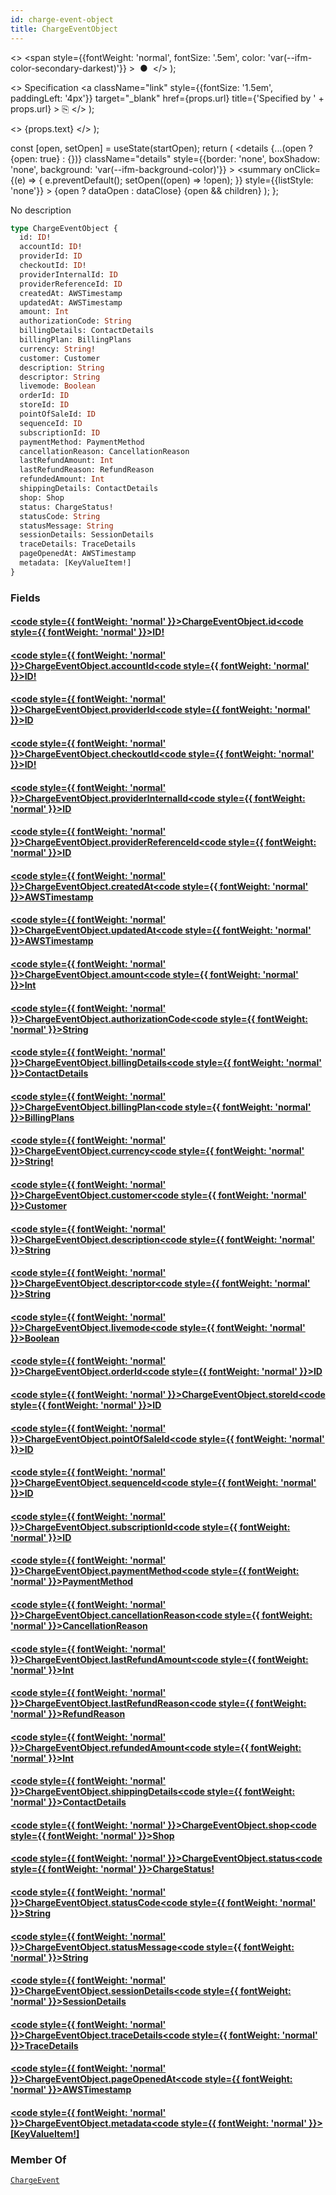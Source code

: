 ```yaml
---
id: charge-event-object
title: ChargeEventObject
---
```


  <>
    <span
      style={{fontWeight: 'normal', fontSize: '.5em', color: 'var(--ifm-color-secondary-darkest)'}}
    >
      &nbsp;●&nbsp;
    </span>
  </>
);

  <>
    Specification
    <a
      className="link"
      style={{fontSize: '1.5em', paddingLeft: '4px'}}
      target="_blank"
      href={props.url}
      title={'Specified by ' + props.url}
    >
      ⎘
    </a>
  </>
);

  <>
    <span className={props.class}>{props.text}</span>
  </>
);


  const [open, setOpen] = useState(startOpen);
  return (
    <details
      {...(open ? {open: true} : {})}
      className="details"
      style={{border: 'none', boxShadow: 'none', background: 'var(--ifm-background-color)'}}
    >
      <summary
        onClick={(e) => {
          e.preventDefault();
          setOpen((open) => !open);
        }}
        style={{listStyle: 'none'}}
      >
        {open ? dataOpen : dataClose}
      </summary>
      {open && children}
    </details>
  );
};

No description

```graphql
type ChargeEventObject {
  id: ID!
  accountId: ID!
  providerId: ID
  checkoutId: ID!
  providerInternalId: ID
  providerReferenceId: ID
  createdAt: AWSTimestamp
  updatedAt: AWSTimestamp
  amount: Int
  authorizationCode: String
  billingDetails: ContactDetails
  billingPlan: BillingPlans
  currency: String!
  customer: Customer
  description: String
  descriptor: String
  livemode: Boolean
  orderId: ID
  storeId: ID
  pointOfSaleId: ID
  sequenceId: ID
  subscriptionId: ID
  paymentMethod: PaymentMethod
  cancellationReason: CancellationReason
  lastRefundAmount: Int
  lastRefundReason: RefundReason
  refundedAmount: Int
  shippingDetails: ContactDetails
  shop: Shop
  status: ChargeStatus!
  statusCode: String
  statusMessage: String
  sessionDetails: SessionDetails
  traceDetails: TraceDetails
  pageOpenedAt: AWSTimestamp
  metadata: [KeyValueItem!]
}
```

### Fields

#### [<code style={{ fontWeight: 'normal' }}>ChargeEventObject.<b>id</b></code>](#)<Bullet />[<code style={{ fontWeight: 'normal' }}><b>ID!</b></code>](/docs/apis/graphql/types/scalars/id.mdx) <Badge class="badge badge--secondary badge--non_null" text="non-null"/> <Badge class="badge badge--secondary " text="scalar"/>

#### [<code style={{ fontWeight: 'normal' }}>ChargeEventObject.<b>accountId</b></code>](#)<Bullet />[<code style={{ fontWeight: 'normal' }}><b>ID!</b></code>](/docs/apis/graphql/types/scalars/id.mdx) <Badge class="badge badge--secondary badge--non_null" text="non-null"/> <Badge class="badge badge--secondary " text="scalar"/>

#### [<code style={{ fontWeight: 'normal' }}>ChargeEventObject.<b>providerId</b></code>](#)<Bullet />[<code style={{ fontWeight: 'normal' }}><b>ID</b></code>](/docs/apis/graphql/types/scalars/id.mdx) <Badge class="badge badge--secondary " text="scalar"/>

#### [<code style={{ fontWeight: 'normal' }}>ChargeEventObject.<b>checkoutId</b></code>](#)<Bullet />[<code style={{ fontWeight: 'normal' }}><b>ID!</b></code>](/docs/apis/graphql/types/scalars/id.mdx) <Badge class="badge badge--secondary badge--non_null" text="non-null"/> <Badge class="badge badge--secondary " text="scalar"/>

#### [<code style={{ fontWeight: 'normal' }}>ChargeEventObject.<b>providerInternalId</b></code>](#)<Bullet />[<code style={{ fontWeight: 'normal' }}><b>ID</b></code>](/docs/apis/graphql/types/scalars/id.mdx) <Badge class="badge badge--secondary " text="scalar"/>

#### [<code style={{ fontWeight: 'normal' }}>ChargeEventObject.<b>providerReferenceId</b></code>](#)<Bullet />[<code style={{ fontWeight: 'normal' }}><b>ID</b></code>](/docs/apis/graphql/types/scalars/id.mdx) <Badge class="badge badge--secondary " text="scalar"/>

#### [<code style={{ fontWeight: 'normal' }}>ChargeEventObject.<b>createdAt</b></code>](#)<Bullet />[<code style={{ fontWeight: 'normal' }}><b>AWSTimestamp</b></code>](/docs/apis/graphql/types/scalars/awstimestamp.mdx) <Badge class="badge badge--secondary " text="scalar"/>

#### [<code style={{ fontWeight: 'normal' }}>ChargeEventObject.<b>updatedAt</b></code>](#)<Bullet />[<code style={{ fontWeight: 'normal' }}><b>AWSTimestamp</b></code>](/docs/apis/graphql/types/scalars/awstimestamp.mdx) <Badge class="badge badge--secondary " text="scalar"/>

#### [<code style={{ fontWeight: 'normal' }}>ChargeEventObject.<b>amount</b></code>](#)<Bullet />[<code style={{ fontWeight: 'normal' }}><b>Int</b></code>](/docs/apis/graphql/types/scalars/int.mdx) <Badge class="badge badge--secondary " text="scalar"/>

#### [<code style={{ fontWeight: 'normal' }}>ChargeEventObject.<b>authorizationCode</b></code>](#)<Bullet />[<code style={{ fontWeight: 'normal' }}><b>String</b></code>](/docs/apis/graphql/types/scalars/string.mdx) <Badge class="badge badge--secondary " text="scalar"/>

#### [<code style={{ fontWeight: 'normal' }}>ChargeEventObject.<b>billingDetails</b></code>](#)<Bullet />[<code style={{ fontWeight: 'normal' }}><b>ContactDetails</b></code>](/docs/apis/graphql/types/objects/contact-details.mdx) <Badge class="badge badge--secondary " text="object"/>

#### [<code style={{ fontWeight: 'normal' }}>ChargeEventObject.<b>billingPlan</b></code>](#)<Bullet />[<code style={{ fontWeight: 'normal' }}><b>BillingPlans</b></code>](/docs/apis/graphql/types/enums/billing-plans.mdx) <Badge class="badge badge--secondary " text="enum"/>

#### [<code style={{ fontWeight: 'normal' }}>ChargeEventObject.<b>currency</b></code>](#)<Bullet />[<code style={{ fontWeight: 'normal' }}><b>String!</b></code>](/docs/apis/graphql/types/scalars/string.mdx) <Badge class="badge badge--secondary badge--non_null" text="non-null"/> <Badge class="badge badge--secondary " text="scalar"/>

#### [<code style={{ fontWeight: 'normal' }}>ChargeEventObject.<b>customer</b></code>](#)<Bullet />[<code style={{ fontWeight: 'normal' }}><b>Customer</b></code>](/docs/apis/graphql/types/objects/customer.mdx) <Badge class="badge badge--secondary " text="object"/>

#### [<code style={{ fontWeight: 'normal' }}>ChargeEventObject.<b>description</b></code>](#)<Bullet />[<code style={{ fontWeight: 'normal' }}><b>String</b></code>](/docs/apis/graphql/types/scalars/string.mdx) <Badge class="badge badge--secondary " text="scalar"/>

#### [<code style={{ fontWeight: 'normal' }}>ChargeEventObject.<b>descriptor</b></code>](#)<Bullet />[<code style={{ fontWeight: 'normal' }}><b>String</b></code>](/docs/apis/graphql/types/scalars/string.mdx) <Badge class="badge badge--secondary " text="scalar"/>

#### [<code style={{ fontWeight: 'normal' }}>ChargeEventObject.<b>livemode</b></code>](#)<Bullet />[<code style={{ fontWeight: 'normal' }}><b>Boolean</b></code>](/docs/apis/graphql/types/scalars/boolean.mdx) <Badge class="badge badge--secondary " text="scalar"/>

#### [<code style={{ fontWeight: 'normal' }}>ChargeEventObject.<b>orderId</b></code>](#)<Bullet />[<code style={{ fontWeight: 'normal' }}><b>ID</b></code>](/docs/apis/graphql/types/scalars/id.mdx) <Badge class="badge badge--secondary " text="scalar"/>

#### [<code style={{ fontWeight: 'normal' }}>ChargeEventObject.<b>storeId</b></code>](#)<Bullet />[<code style={{ fontWeight: 'normal' }}><b>ID</b></code>](/docs/apis/graphql/types/scalars/id.mdx) <Badge class="badge badge--secondary " text="scalar"/>

#### [<code style={{ fontWeight: 'normal' }}>ChargeEventObject.<b>pointOfSaleId</b></code>](#)<Bullet />[<code style={{ fontWeight: 'normal' }}><b>ID</b></code>](/docs/apis/graphql/types/scalars/id.mdx) <Badge class="badge badge--secondary " text="scalar"/>

#### [<code style={{ fontWeight: 'normal' }}>ChargeEventObject.<b>sequenceId</b></code>](#)<Bullet />[<code style={{ fontWeight: 'normal' }}><b>ID</b></code>](/docs/apis/graphql/types/scalars/id.mdx) <Badge class="badge badge--secondary " text="scalar"/>

#### [<code style={{ fontWeight: 'normal' }}>ChargeEventObject.<b>subscriptionId</b></code>](#)<Bullet />[<code style={{ fontWeight: 'normal' }}><b>ID</b></code>](/docs/apis/graphql/types/scalars/id.mdx) <Badge class="badge badge--secondary " text="scalar"/>

#### [<code style={{ fontWeight: 'normal' }}>ChargeEventObject.<b>paymentMethod</b></code>](#)<Bullet />[<code style={{ fontWeight: 'normal' }}><b>PaymentMethod</b></code>](/docs/apis/graphql/types/objects/payment-method.mdx) <Badge class="badge badge--secondary " text="object"/>

#### [<code style={{ fontWeight: 'normal' }}>ChargeEventObject.<b>cancellationReason</b></code>](#)<Bullet />[<code style={{ fontWeight: 'normal' }}><b>CancellationReason</b></code>](/docs/apis/graphql/types/enums/cancellation-reason.mdx) <Badge class="badge badge--secondary " text="enum"/>

#### [<code style={{ fontWeight: 'normal' }}>ChargeEventObject.<b>lastRefundAmount</b></code>](#)<Bullet />[<code style={{ fontWeight: 'normal' }}><b>Int</b></code>](/docs/apis/graphql/types/scalars/int.mdx) <Badge class="badge badge--secondary " text="scalar"/>

#### [<code style={{ fontWeight: 'normal' }}>ChargeEventObject.<b>lastRefundReason</b></code>](#)<Bullet />[<code style={{ fontWeight: 'normal' }}><b>RefundReason</b></code>](/docs/apis/graphql/types/enums/refund-reason.mdx) <Badge class="badge badge--secondary " text="enum"/>

#### [<code style={{ fontWeight: 'normal' }}>ChargeEventObject.<b>refundedAmount</b></code>](#)<Bullet />[<code style={{ fontWeight: 'normal' }}><b>Int</b></code>](/docs/apis/graphql/types/scalars/int.mdx) <Badge class="badge badge--secondary " text="scalar"/>

#### [<code style={{ fontWeight: 'normal' }}>ChargeEventObject.<b>shippingDetails</b></code>](#)<Bullet />[<code style={{ fontWeight: 'normal' }}><b>ContactDetails</b></code>](/docs/apis/graphql/types/objects/contact-details.mdx) <Badge class="badge badge--secondary " text="object"/>

#### [<code style={{ fontWeight: 'normal' }}>ChargeEventObject.<b>shop</b></code>](#)<Bullet />[<code style={{ fontWeight: 'normal' }}><b>Shop</b></code>](/docs/apis/graphql/types/objects/shop.mdx) <Badge class="badge badge--secondary " text="object"/>

#### [<code style={{ fontWeight: 'normal' }}>ChargeEventObject.<b>status</b></code>](#)<Bullet />[<code style={{ fontWeight: 'normal' }}><b>ChargeStatus!</b></code>](/docs/apis/graphql/types/enums/charge-status.mdx) <Badge class="badge badge--secondary badge--non_null" text="non-null"/> <Badge class="badge badge--secondary " text="enum"/>

#### [<code style={{ fontWeight: 'normal' }}>ChargeEventObject.<b>statusCode</b></code>](#)<Bullet />[<code style={{ fontWeight: 'normal' }}><b>String</b></code>](/docs/apis/graphql/types/scalars/string.mdx) <Badge class="badge badge--secondary " text="scalar"/>

#### [<code style={{ fontWeight: 'normal' }}>ChargeEventObject.<b>statusMessage</b></code>](#)<Bullet />[<code style={{ fontWeight: 'normal' }}><b>String</b></code>](/docs/apis/graphql/types/scalars/string.mdx) <Badge class="badge badge--secondary " text="scalar"/>

#### [<code style={{ fontWeight: 'normal' }}>ChargeEventObject.<b>sessionDetails</b></code>](#)<Bullet />[<code style={{ fontWeight: 'normal' }}><b>SessionDetails</b></code>](/docs/apis/graphql/types/objects/session-details.mdx) <Badge class="badge badge--secondary " text="object"/>

#### [<code style={{ fontWeight: 'normal' }}>ChargeEventObject.<b>traceDetails</b></code>](#)<Bullet />[<code style={{ fontWeight: 'normal' }}><b>TraceDetails</b></code>](/docs/apis/graphql/types/objects/trace-details.mdx) <Badge class="badge badge--secondary " text="object"/>

#### [<code style={{ fontWeight: 'normal' }}>ChargeEventObject.<b>pageOpenedAt</b></code>](#)<Bullet />[<code style={{ fontWeight: 'normal' }}><b>AWSTimestamp</b></code>](/docs/apis/graphql/types/scalars/awstimestamp.mdx) <Badge class="badge badge--secondary " text="scalar"/>

#### [<code style={{ fontWeight: 'normal' }}>ChargeEventObject.<b>metadata</b></code>](#)<Bullet />[<code style={{ fontWeight: 'normal' }}><b>[KeyValueItem!]</b></code>](/docs/apis/graphql/types/objects/key-value-item.mdx) <Badge class="badge badge--secondary " text="list"/> <Badge class="badge badge--secondary " text="object"/>

### Member Of

[`ChargeEvent`](/docs/apis/graphql/types/objects/charge-event.mdx) <Badge class="badge badge--secondary badge--relation" text="object"/>
